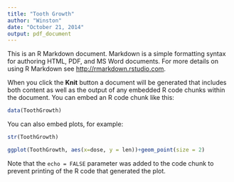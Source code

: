 ```yaml
---
title: "Tooth Growth"
author: "Winston"
date: "October 21, 2014"
output: pdf_document
---
```


This is an R Markdown document. Markdown is a simple formatting syntax for authoring HTML, PDF, and MS Word documents. For more details on using R Markdown see <http://rmarkdown.rstudio.com>.

When you click the **Knit** button a document will be generated that includes both content as well as the output of any embedded R code chunks within the document. You can embed an R code chunk like this:

```r
data(ToothGrowth)
```

You can also embed plots, for example:

```r
str(ToothGrowth)
```

```r

ggplot(ToothGrowth, aes(x=dose, y = len))+geom_point(size = 2)


```

Note that the `echo = FALSE` parameter was added to the code chunk to prevent printing of the R code that generated the plot.
